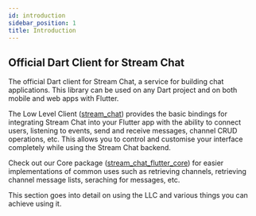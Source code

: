 ```yaml
---
id: introduction
sidebar_position: 1
title: Introduction
---
```


<h2> Official Dart Client for Stream Chat </h2>

The official Dart client for Stream Chat, a service for building chat applications.
This library can be used on any Dart project and on both mobile and web apps with Flutter.

The Low Level Client ([stream_chat]('https://pub.dev/packages/stream_chat')) provides the basic
bindings for integrating Stream Chat into your Flutter app with the ability to connect users,
listening to events, send and receive messages, channel CRUD operations, etc.
This allows you to control and customise your interface completely while using the
Stream Chat backend.

Check out our Core package ([stream_chat_flutter_core]('https://pub.dev/packages/stream_chat_flutter_core'))
for easier implementations of common uses such as retrieving channels,
retrieving channel message lists, seraching for messages, etc.

This section goes into detail on using the LLC and various things you can achieve using it.